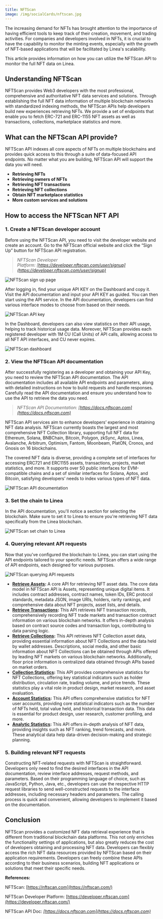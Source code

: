 ```yaml
---
title: NFTScan
image: /img/socialCards/nftscan.jpg
---
```


The increasing demand for NFTs has brought attention to the importance of having
efficient tools to keep track of their creation, movement, and trading
activities. For companies and developers involved in NFTs, it is crucial to have
the capability to monitor the minting events, especially with the growth of
NFT-based applications that will be facilitated by Linea's scalability.

This article provides information on how you can utilize the NFTScan API to
monitor the full NFT data on Linea.

## Understanding NFTScan

NFTScan provides Web3 developers with the most professional, comprehensive and
authoritative NFT data services and solutions. Through establishing the full NFT
data information of multiple blockchain networks with standardized indexing
methods, the NFTScan APIs help developers build new experiences retrieving NFTs.
We provide a set of endpoints that enable you to fetch ERC-721 and ERC-1155 NFT
assets as well as transactions, collections, marketplace statistics and more.

## What can the NFTScan API provide?

NFTScan API indexes all core aspects of NFTs on multiple blockchains and
provides quick access to this through a suite of data-focused API endpoints. No
matter what you are building, NFTScan API will support the data you will need.

- **Retrieving NFTs**
- **Retrieving owners of NFTs**
- **Retrieving NFT transactions**
- **Retrieving NFT collections**
- **Obtain NFT marketplace statistics**
- **More custom services and solutions**

## How to access the NFTScan NFT API

### 1. Create a NFTScan developer account

Before using the NFTScan API, you need to visit the developer website and create
an account. Go to the NFTScan official website and click the “Sign Up” button
for NFTScan API registration.

> _NFTScan Developer
> Platform: [https://developer.nftscan.com/user/signup](https://developer.nftscan.com/user/signup)_

<div class="center-container">
  <div class="img-medium">
    <img
      src="/img/developers/tooling/data_indexers/nftscan/Linea_NFTScan_create_account.png"
      alt="NFTScan sign up page"
    />
  </div>
</div>

After logging in, find your unique API KEY on the Dashboard and copy it. Visit
the API documentation and input your API KEY as guided. You can then start using
the API service. In the API documentation, developers can find various interface
modes to choose from based on their needs.

<div class="center-container">
  <div class="img-medium">
    <img
      src="/img/developers/tooling/data_indexers/nftscan/Linea_NFTScan_add_API_key.png"
      alt="NFTScan API key"
    />
  </div>
</div>

In the Dashboard, developers can also view statistics on their API usage,
helping to track historical usage data. Moreover, NFTScan provides each
registered developer with 1M CU (Call Units) of API calls, allowing access to
all NFT API interfaces, and CU never expires.

<div class="center-container">
  <div class="img-medium">
    <img
      src="/img/developers/tooling/data_indexers/nftscan/Linea_NFTScan_dashboard.png"
      alt="NFTScan dashboard"
    />
  </div>
</div>

### 2. View the NFTScan API documentation

After successfully registering as a developer and obtaining your API Key, you
need to review the NFTScan API documentation. The API documentation includes all
available API endpoints and parameters, along with detailed instructions on how
to build requests and handle responses. Carefully read the API documentation and
ensure you understand how to use the API to retrieve the data you need.

> _NFTScan API
> Documentation: [https://docs.nftscan.com](https://docs.nftscan.com)_

NFTScan API services aim to enhance developers’ experience in obtaining NFT data
analysis. NFTScan currently boasts the largest and most comprehensive NFT
Collection library, supporting full NFT data for Ethereum, Solana, BNBChain,
Bitcoin, Polygon, zkSync, Aptos, Linea, Avalanche, Arbitrum, Optimism, Fantom,
Moonbeam, PlatON, Cronos, and Gnosis on 16 blockchains.

The covered NFT data is diverse, providing a complete set of interfaces for
accessing ERC721 and ERC1155 assets, transactions, projects, market statistics,
and more. It supports over 50 public interfaces for EVM-compatible chains and a
set of similar interfaces for Solana, Aptos, and Bitcoin, satisfying developers’
needs to index various types of NFT data.

<div class="center-container">
  <div class="img-large">
    <img
      src="/img/developers/tooling/data_indexers/nftscan/Linea_NFTScan_API_documentation.png"
      alt="NFTScan API documentation"
    />
  </div>
</div>

### 3. Set the chain to Linea

In the API documentation, you'll notice a section for selecting the blockchain.
Make sure to set it to Linea to ensure you're retrieving NFT data specifically
from the Linea blockchain.

<div class="center-container">
  <div class="img-large">
    <img
      src="/img/developers/tooling/data_indexers/nftscan/Linea_NFTScan_set_chain_to_Linea.png"
      alt="NFTScan set chain to Linea"
    />
  </div>
</div>

### 4. Querying relevant API requests

Now that you've configured the blockchain to Linea, you can start using the API
endpoints tailored to your specific needs. NFTScan offers a wide range of API
endpoints, each designed for various purposes.

<div class="center-container">
  <div class="img-large">
    <img
      src="/img/developers/tooling/data_indexers/nftscan/Linea_NFTScan_querying_API_requests.png"
      alt="NFTScan querying API requests"
    />
  </div>
</div>

- **[Retrieve Assets](https://docs.nftscan.com/reference/evm/get-nfts-by-account):** A
  core API for retrieving NFT asset data. The core data model in NFTScan API is
  Assets, representing unique digital items. It includes contract addresses,
  contract names, token IDs, ERC protocol standards, metadata JSON, image URIs,
  holders, rarity rankings, and comprehensive data about NFT projects, asset
  lists, and details.
- **[Retrieve Transactions](https://docs.nftscan.com/reference/evm/get-transactions-by-account):** This
  API retrieves NFT transaction records, comprehensively recording NFT trade
  markets and transaction contract information on various blockchain networks.
  It offers in-depth analysis based on contract source codes and transaction
  logs, contributing to data parsing logic.
- **[Retrieve Collections](https://docs.nftscan.com/reference/evm/get-an-nft-collection):** This
  API retrieves NFT Collection asset data, providing essential information about
  NFT Collections and the data held by wallet addresses. Descriptions, social
  media, and other basic information about NFT Collections can be obtained
  through APIs offered by leading NFT markets on various blockchain networks.
  Additionally, floor price information is centralized data obtained through
  APIs based on market orders.
- **[Collection Statistics](https://docs.nftscan.com/reference/evm/collection-statistics):** This
  API provides comprehensive statistics for NFT Collections, offering key
  statistical indicators such as holder distribution, circulation rate, trading
  volume, and price trends. These statistics play a vital role in product
  design, market research, and asset evaluation.
- **[Account Statistics](https://docs.nftscan.com/reference/evm/account-overview-statistics):** This
  API offers comprehensive statistics for NFT user accounts, providing core
  statistical indicators such as the number of NFTs held, total value held, and
  historical transaction data. This data is essential for product design, user
  research, customer profiling, and more.
- **[Analytic Statistics](https://docs.nftscan.com/reference/evm/trade-ranking):** This
  API offers in-depth analysis of NFT data, providing insights such as NFT
  ranking, trend forecasts, and more. These analytical data help data-driven
  decision-making and strategic planning.

### 5. Building relevant NFT requests

Constructing NFT-related requests with NFTScan is straightforward. Developers
only need to find the desired interfaces in the API documentation, review
interface addresses, request methods, and parameters. Based on their programming
language of choice, such as JavaScript, Python, Java, etc., developers can use
the respective HTTP request libraries to send well-constructed requests to the
interface addresses, including necessary headers and parameters. The calling
process is quick and convenient, allowing developers to implement it based on
the documentation.

## Conclusion

NFTScan provides a customized NFT data retrieval experience that is different
from traditional blockchain data platforms. This not only enriches the
functionality settings of applications, but also greatly reduces the cost of
developers obtaining and processing NFT data. Developers can flexibly access the
rich NFT data resources provided by NFTScan based on their application
requirements. Developers can freely combine these APIs according to their
business scenarios, building NFT applications or solutions that meet their
specific needs.

**References:**

NFTScan: [https://nftscan.com](https://nftscan.com/)

NFTScan Developer
Platform: [https://developer.nftscan.com](https://developer.nftscan.com/)

NFTScan API Doc: _[https://docs.nftscan.com](https://docs.nftscan.com)_
